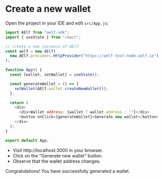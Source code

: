 # Create a new wallet

Open the project in your IDE and edit `src/App.js`:

```js filename="src/App.js" showLineNumbers copy
import AElf from "aelf-sdk";
import { useState } from "react";

// create a new instance of AElf
const aelf = new AElf(
  new AElf.providers.HttpProvider("https://aelf-test-node.aelf.io")
);

function App() {
  const [wallet, setWallet] = useState();

  const generateWallet = () => {
    setWallet(AElf.wallet.createNewWallet());
  };

  return (
    <div>
      <div>Wallet address: {wallet ? wallet.address : ""}</div>
      <button onClick={generateWallet}>Generate new wallet</button>
    </div>
  );
}

export default App;
```

- Visit http://localhost:3000 in your browser.
- Click on the "Generate new wallet" button.
- Observe that the wallet address changes.

Congratulations! You have successfully generated a wallet.
